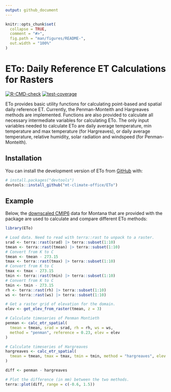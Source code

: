 ```yaml
---
output: github_document
---
```


<!-- README.md is generated from README.Rmd. Please edit that file -->

```r
knitr::opts_chunk$set(
  collapse = TRUE,
  comment = "#>",
  fig.path = "man/figures/README-",
  out.width = "100%"
)
```

# ETo: Daily Reference ET Calculations for Rasters

<!-- badges: start -->
[![R-CMD-check](https://github.com/mt-climate-office/ETo/actions/workflows/R-CMD-check.yaml/badge.svg)](https://github.com/mt-climate-office/ETo/actions/workflows/R-CMD-check.yaml)
[![test-coverage](https://github.com/mt-climate-office/ETo/actions/workflows/test-coverage.yaml/badge.svg)](https://github.com/mt-climate-office/ETo/actions/workflows/test-coverage.yaml)
<!-- badges: end -->

ETo provides basic utility functions for calculating point-based and spatial daily reference ET. Currently, the Penman-Monteith and Hargreaves methods are implemented. Functions are also provided to calculate all necessary intermediate variables for calculating ETo. The only input variables needed to calculate ETo are daily average temperature, min temperature and max temperature (for Hargreaves), or daily average temperature, relative humidity, solar radiation and windspeed (for Penman-Monteith).

## Installation

You can install the development version of ETo from [GitHub](https://github.com/) with:

``` r
# install.packages("devtools")
devtools::install_github("mt-climate-office/ETo")
```

## Example

Below, the [downscaled CMIP6](https://www.nccs.nasa.gov/services/data-collections/land-based-products/nex-gddp-cmip6) data for Montana that are provided with the package are used to calculate and compare different ETo methods:

```r
library(ETo)

# Load data. Need to read with terra::rast to unpack to a raster.
srad <- terra::rast(srad) |> terra::subset(1:10)
tmean <- terra::rast(tmean) |> terra::subset(1:10)
# Convert from K to C
tmean <- tmean - 273.15
tmax <- terra::rast(tmax) |> terra::subset(1:10)
# Convert from K to C
tmax <- tmax - 273.15
tmin <- terra::rast(tmin) |> terra::subset(1:10)
# Convert from K to C
tmin <- tmin - 273.15
rh <- terra::rast(rh) |> terra::subset(1:10)
ws <- terra::rast(ws) |> terra::subset(1:10)

# Get a raster grid of elevation for the domain.
elev <- get_elev_from_raster(tmean, z = 3)

# Calculate timeseries of Penman Montieth
penman <- calc_etr_spatial(
  tmean = tmean, srad = srad, rh = rh, ws = ws,
  method = "penman", reference = 0.23, elev = elev
)

# Calculate timeseries of Hargreaves
hargreaves <- calc_etr_spatial(
  tmean = tmean, tmax = tmax, tmin = tmin, method = "hargreaves", elev = elev
)

diff <- penman - hargreaves

# Plot the difference (in mm) between the two methods.
terra::plot(diff, range = c(-0.6, 1.5))
```
